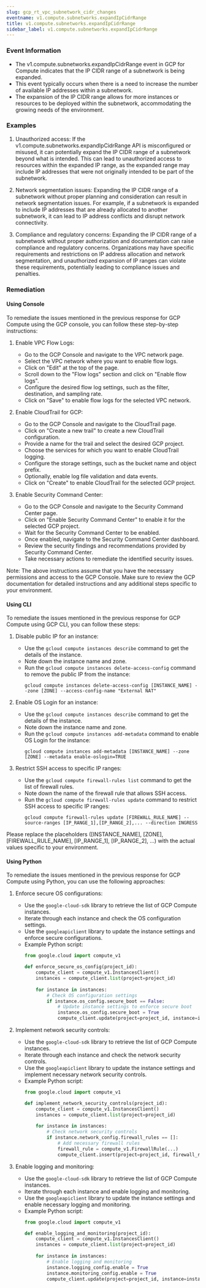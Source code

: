 ```yaml
--- 
slug: gcp_rt_vpc_subnetwork_cidr_changes
eventname: v1.compute.subnetworks.expandIpCidrRange
title: v1.compute.subnetworks.expandIpCidrRange
sidebar_label: v1.compute.subnetworks.expandIpCidrRange
---
```

                       
### Event Information

- The v1.compute.subnetworks.expandIpCidrRange event in GCP for Compute indicates that the IP CIDR range of a subnetwork is being expanded.
- This event typically occurs when there is a need to increase the number of available IP addresses within a subnetwork.
- The expansion of the IP CIDR range allows for more instances or resources to be deployed within the subnetwork, accommodating the growing needs of the environment.


### Examples

1. Unauthorized access: If the v1.compute.subnetworks.expandIpCidrRange API is misconfigured or misused, it can potentially expand the IP CIDR range of a subnetwork beyond what is intended. This can lead to unauthorized access to resources within the expanded IP range, as the expanded range may include IP addresses that were not originally intended to be part of the subnetwork.

2. Network segmentation issues: Expanding the IP CIDR range of a subnetwork without proper planning and consideration can result in network segmentation issues. For example, if a subnetwork is expanded to include IP addresses that are already allocated to another subnetwork, it can lead to IP address conflicts and disrupt network connectivity.

3. Compliance and regulatory concerns: Expanding the IP CIDR range of a subnetwork without proper authorization and documentation can raise compliance and regulatory concerns. Organizations may have specific requirements and restrictions on IP address allocation and network segmentation, and unauthorized expansion of IP ranges can violate these requirements, potentially leading to compliance issues and penalties.

### Remediation

#### Using Console

To remediate the issues mentioned in the previous response for GCP Compute using the GCP console, you can follow these step-by-step instructions:

1. Enable VPC Flow Logs:
   - Go to the GCP Console and navigate to the VPC network page.
   - Select the VPC network where you want to enable flow logs.
   - Click on "Edit" at the top of the page.
   - Scroll down to the "Flow logs" section and click on "Enable flow logs".
   - Configure the desired flow log settings, such as the filter, destination, and sampling rate.
   - Click on "Save" to enable flow logs for the selected VPC network.

2. Enable CloudTrail for GCP:
   - Go to the GCP Console and navigate to the CloudTrail page.
   - Click on "Create a new trail" to create a new CloudTrail configuration.
   - Provide a name for the trail and select the desired GCP project.
   - Choose the services for which you want to enable CloudTrail logging.
   - Configure the storage settings, such as the bucket name and object prefix.
   - Optionally, enable log file validation and data events.
   - Click on "Create" to enable CloudTrail for the selected GCP project.

3. Enable Security Command Center:
   - Go to the GCP Console and navigate to the Security Command Center page.
   - Click on "Enable Security Command Center" to enable it for the selected GCP project.
   - Wait for the Security Command Center to be enabled.
   - Once enabled, navigate to the Security Command Center dashboard.
   - Review the security findings and recommendations provided by Security Command Center.
   - Take necessary actions to remediate the identified security issues.

Note: The above instructions assume that you have the necessary permissions and access to the GCP Console. Make sure to review the GCP documentation for detailed instructions and any additional steps specific to your environment.

#### Using CLI

To remediate the issues mentioned in the previous response for GCP Compute using GCP CLI, you can follow these steps:

1. Disable public IP for an instance:
   - Use the `gcloud compute instances describe` command to get the details of the instance.
   - Note down the instance name and zone.
   - Run the `gcloud compute instances delete-access-config` command to remove the public IP from the instance:
     ```
     gcloud compute instances delete-access-config [INSTANCE_NAME] --zone [ZONE] --access-config-name "External NAT"
     ```

2. Enable OS Login for an instance:
   - Use the `gcloud compute instances describe` command to get the details of the instance.
   - Note down the instance name and zone.
   - Run the `gcloud compute instances add-metadata` command to enable OS Login for the instance:
     ```
     gcloud compute instances add-metadata [INSTANCE_NAME] --zone [ZONE] --metadata enable-oslogin=TRUE
     ```

3. Restrict SSH access to specific IP ranges:
   - Use the `gcloud compute firewall-rules list` command to get the list of firewall rules.
   - Note down the name of the firewall rule that allows SSH access.
   - Run the `gcloud compute firewall-rules update` command to restrict SSH access to specific IP ranges:
     ```
     gcloud compute firewall-rules update [FIREWALL_RULE_NAME] --source-ranges [IP_RANGE_1],[IP_RANGE_2],... --direction INGRESS
     ```

Please replace the placeholders ([INSTANCE_NAME], [ZONE], [FIREWALL_RULE_NAME], [IP_RANGE_1], [IP_RANGE_2], ...) with the actual values specific to your environment.

#### Using Python

To remediate the issues mentioned in the previous response for GCP Compute using Python, you can use the following approaches:

1. Enforce secure OS configurations:
   - Use the `google-cloud-sdk` library to retrieve the list of GCP Compute instances.
   - Iterate through each instance and check the OS configuration settings.
   - Use the `googleapiclient` library to update the instance settings and enforce secure configurations.
   - Example Python script:
     ```python
     from google.cloud import compute_v1

     def enforce_secure_os_config(project_id):
         compute_client = compute_v1.InstancesClient()
         instances = compute_client.list(project=project_id)
         
         for instance in instances:
             # Check OS configuration settings
             if instance.os_config.secure_boot == False:
                 # Update instance settings to enforce secure boot
                 instance.os_config.secure_boot = True
                 compute_client.update(project=project_id, instance=instance)
     ```

2. Implement network security controls:
   - Use the `google-cloud-sdk` library to retrieve the list of GCP Compute instances.
   - Iterate through each instance and check the network security controls.
   - Use the `googleapiclient` library to update the instance settings and implement necessary network security controls.
   - Example Python script:
     ```python
     from google.cloud import compute_v1

     def implement_network_security_controls(project_id):
         compute_client = compute_v1.InstancesClient()
         instances = compute_client.list(project=project_id)
         
         for instance in instances:
             # Check network security controls
             if instance.network_config.firewall_rules == []:
                 # Add necessary firewall rules
                 firewall_rule = compute_v1.FirewallRule(...)
                 compute_client.insert(project=project_id, firewall_rule=firewall_rule)
     ```

3. Enable logging and monitoring:
   - Use the `google-cloud-sdk` library to retrieve the list of GCP Compute instances.
   - Iterate through each instance and enable logging and monitoring.
   - Use the `googleapiclient` library to update the instance settings and enable necessary logging and monitoring.
   - Example Python script:
     ```python
     from google.cloud import compute_v1

     def enable_logging_and_monitoring(project_id):
         compute_client = compute_v1.InstancesClient()
         instances = compute_client.list(project=project_id)
         
         for instance in instances:
             # Enable logging and monitoring
             instance.logging_config.enable = True
             instance.monitoring_config.enable = True
             compute_client.update(project=project_id, instance=instance)
     ```


 